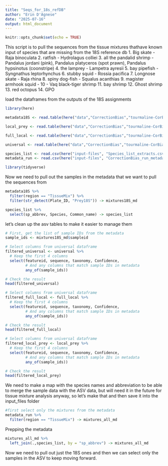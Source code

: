 ```yaml
---
title: "Seqs_for_18s_refDB"
author: "Erin D'Agnese"
date: "2025-07-16"
output: html_document
---
```


```r
knitr::opts_chunk$set(echo = TRUE)
```

This script is to pull the sequences from the tissue mixtures thathave known input of species that are missing from the 18S reference db
1. Big skate - Raja binoculata
2. ratfish - Hydrolagus colliei
3. all the pandalid shrimp - Pandalus jordani (pink), Pandalus platyceros (spot prawn), Pandalus hypsinotus (coonstripe)
4. the lamprey - Lampetra ayresii
5. bay pipefish - Syngnathus leptorhynchus
6. stubby squid - Rossia pacifica
7. Longnose skate - Raja rhina
8. spiny dog-fish - Squalus acanthias
9. magister armhook squid - 
10 - Vaq black-tiger shrimp
11. bay shrimp
12. Ghost shrimp
13. red octopus
14. GPO

load the dataframes from the outputs of the 18S assignments
```r
library(here)

metadata18S <- read.table(here("data","CorrectionBias","tourmaline-CorBias_18S_16072025","00-data","metadata.tsv"), sep = "\t", header = T, check.names = F)

local_prey <- read.table(here("data","CorrectionBias","tourmaline-CorBias_18S_16072025","02-output-dada2-pe-unfiltered","01-taxonomy-local-prey", "asv_taxa_sample_table.tsv"), sep = "\t", header = T, check.names = F)

full_local <- read.table(here("data","CorrectionBias","tourmaline-CorBias_18S_16072025","02-output-dada2-pe-unfiltered","01-taxonomy-full-local", "asv_taxa_sample_table.tsv"), sep = "\t", header = T, check.names = F)

universal <- read.table(here("data","CorrectionBias","tourmaline-CorBias_18S_16072025","02-output-dada2-pe-unfiltered","01-taxonomy-universal", "asv_taxa_sample_table.tsv"), sep = "\t", header = T, check.names = F)

species_list <- read.csv(here("input-files", "Species_list_extracts.csv"), header = T, check.names = F)
metadata_run <- read.csv(here("input-files", "CorrectionBias_run_metadata.csv"), header = T, check.names = F)
```


```r
library(tidyverse)

```

Now we need to pull out the samples in the metadata that we want to pull the sequences from
```r
metadata18S %>% 
  filter(region == "TissueMix") %>% 
  filter(str_detect(Plate_ID, "Prey18S")) -> mixtures18S_md

species_list %>% 
  select(sp_abbrev, Species, Common_name) -> species_list

```

let's clean up the asv tables to make it easier to manage them
```r
# First, get the list of sample IDs from the metadata
sample_ids <- mixtures18S_md$sampleid

# Select columns from universal dataframe
filtered_universal <- universal %>%
  # Keep the first 4 columns
  select(featureid, sequence, taxonomy, Confidence, 
         # And any columns that match sample IDs in metadata
         any_of(sample_ids))

# Check the result
head(filtered_universal)

```

```r
# Select columns from universal dataframe
filtered_full_local <- full_local %>%
  # Keep the first 4 columns
  select(featureid, sequence, taxonomy, Confidence, 
         # And any columns that match sample IDs in metadata
         any_of(sample_ids))

# Check the result
head(filtered_full_local)
```

```r
# Select columns from universal dataframe
filtered_local_prey <- local_prey %>%
  # Keep the first 4 columns
  select(featureid, sequence, taxonomy, Confidence, 
         # And any columns that match sample IDs in metadata
         any_of(sample_ids))

# Check the result
head(filtered_local_prey)
```

We need to make a map with the species names and abbreviation to be able to merge the sample data with the ASV data, but will need it in the future for tissue mixture analysis anyway, so let's make that and then save it into the input_files folder
```r
#first select only the mixtures from the metadata
metadata_run %>% 
  filter(region == "TissueMix") -> mixtures_all_md
```

Prepping the metadata
```r

mixtures_all_md %>% 
  left_join(.,species_list, by = "sp_abbrev") -> mixtures_all_md

```

Now we need to pull out just the 18S ones and then we can select only the samples in the ASV to keep moving forward.
